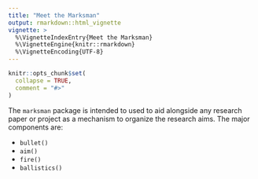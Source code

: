 ```yaml
---
title: "Meet the Marksman"
output: rmarkdown::html_vignette
vignette: >
  %\VignetteIndexEntry{Meet the Marksman}
  %\VignetteEngine{knitr::rmarkdown}
  %\VignetteEncoding{UTF-8}
---
```


```r
knitr::opts_chunk$set(
  collapse = TRUE,
  comment = "#>"
)
```

The `marksman` package is intended to used to aid alongside any research paper or project as a mechanism to organize the research aims. The major components are:

- `bullet()`
- `aim()`
- `fire()`
- `ballistics()`

